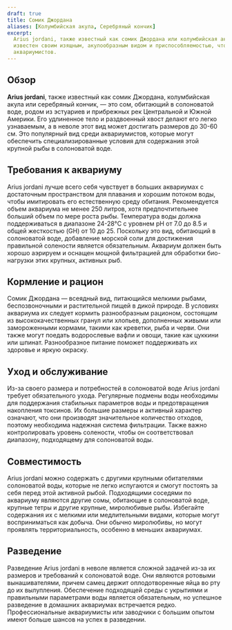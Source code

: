 ```yaml
---
draft: true
title: Сомик Джордана
aliases: [Колумбийская акула, Серебряный кончик]
excerpt:
  Arius jordani, также известный как сомик Джордана или колумбийская акула, — это сом обитает в солоноватой воде и
  известен своим изящным, акулообразным видом и приспособляемостью, что делает его популярным выбором среди опытных
  аквариумистов.
---
```


## Обзор

**Arius jordani**, также известный как сомик Джордана, колумбийская акула или серебряный кончик, — это сом, обитающий в
солоноватой воде, родом из эстуариев и прибрежных рек Центральной и Южной Америки. Его удлиненное тело и раздвоенный
хвост делают его легко узнаваемым, а в неволе этот вид может достигать размеров до 30-60 см. Это популярный вид среди
аквариумистов, которые могут обеспечить специализированные условия для содержания этой крупной рыбы в солоноватой воде.

## Требования к аквариуму

Arius jordani лучше всего себя чувствует в больших аквариумах с достаточным пространством для плавания и хорошим потоком
воды, чтобы имитировать его естественную среду обитания. Рекомендуется объем аквариума не менее 250 литров, хотя
предпочтительнее больший объем по мере роста рыбы. Температура воды должна поддерживаться в диапазоне 24-28°C с уровнем
pH от 7.0 до 8.5 и общей жесткостью (GH) от 10 до 25. Поскольку это вид, обитающий в солоноватой воде, добавление
морской соли для достижения правильной солености является обязательным. Аквариум должен быть хорошо аэрируем и оснащен
мощной фильтрацией для обработки био-нагрузки этих крупных, активных рыб.

## Кормление и рацион

Сомик Джордана — всеядный вид, питающийся мелкими рыбами, беспозвоночными и растительной пищей в дикой природе. В
условиях аквариума их следует кормить разнообразным рационом, состоящим из высококачественных гранул или хлопьев,
дополненных живыми или замороженными кормами, такими как креветки, рыба и черви. Они также могут поедать водорослевые
вафли и овощи, такие как цуккини или шпинат. Разнообразное питание поможет поддерживать их здоровье и яркую окраску.

## Уход и обслуживание

Из-за своего размера и потребностей в солоноватой воде Arius jordani требует обязательного ухода. Регулярные подмены
воды необходимы для поддержания стабильных параметров воды и предотвращения накопления токсинов. Их большие размеры и
активный характер означают, что они производят значительное количество отходов, поэтому необходима надежная система
фильтрации. Также важно контролировать уровень солености, чтобы он соответствовал диапазону, подходящему для солоноватой
воды.

## Совместимость

Arius jordani можно содержать с другими крупными обитателями солоноватой воды, которые не легко испугаются и смогут
постоять за себя перед этой активной рыбой. Подходящими соседями по аквариуму являются другие сомы, обитающие в
солоноватой воде, крупные тетры и другие крупные, миролюбивые рыбы. Избегайте содержания их с мелкими или медлительными
видами, которые могут восприниматься как добыча. Они обычно миролюбивы, но могут проявлять территориальность, особенно в
меньших аквариумах.

## Разведение

Разведение Arius jordani в неволе является сложной задачей из-за их размеров и требований к солоноватой воде. Они
являются ротовыми вынашивателями, причем самец держит оплодотворенные яйца во рту до их вылупления. Обеспечение
подходящей среды с укрытиями и правильными параметрами воды является обязательным, но успешное разведение в домашних
аквариумах встречается редко. Профессиональные аквариумисты или заводчики с большим опытом имеют больше шансов на успех
в разведении.
